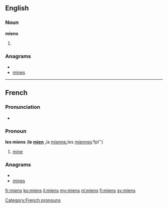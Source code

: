==English==

===Noun===
'''miens'''

# {{plural of|[[mien]]}}

===Anagrams===
* {{alphagram|eimns}}
* [[mines#English|mines]]

----

==French==

===Pronunciation===
* {{IPA|/mjɛ̃/|lang=fr}}

===Pronoun===
'''les miens''' {{m|p}} ('''le [[mien]] {{m}}, '''la [[mienne]]''' {{f}}, '''les [[miennes]]''' ''fpl'')

# [[mine]]

===Anagrams===
* {{alphagram|eimns}}
* [[mines#French|mines]]

[[Category:French pronouns]]

[[fr:miens]]
[[ko:miens]]
[[li:miens]]
[[my:miens]]
[[nl:miens]]
[[fi:miens]]
[[sv:miens]]